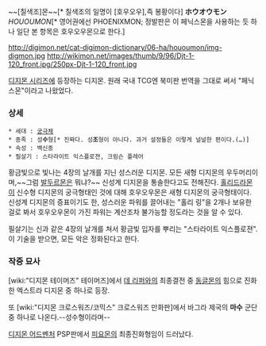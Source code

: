 ~~[칠색조]몬~~[* 칠색조의 일명이 [호우오우],즉 봉황이다]
'''ホウオウモン''' ''HOUOUMON''[* 영어권에선 PHOENIXMON; 정발판은 이 페닉스몬을 사용하는 듯 하나 일단 본 항목은 호우오우몬으로 한다.]

http://digimon.net/cat-digimon-dictionary/06-ha/hououmon/img-digmon.jpg http://wikimon.net/images/thumb/9/96/Djt-1-120_front.jpg/250px-Djt-1-120_front.jpg

[[디지몬 시리즈]]에 등장하는 디지몬.
원래 국내 TCG엔 북미판 번역을 그대로 써서 "페닉스몬"이라고 나왔었다.

=== 상세 ===

 * 세대 : [[궁극체]]
 * 종족 : 성'''수'''형[* 진짜다. 성'''조'''형이 아니다. 과거 설정들은 이렇게 널널한 편이다.(…)]
 * 속성 : 백신종
 * 필살기 : 스타라이트 익스플로젼, 크림슨 플레어

황금빛으로 빛나는 4장의 날개를 지닌 성스러운 디지몬. 모든 새형 디지몬의 우두머리이며,~~그럼 [[발두르몬]]은 뭐냐?~~ 신성계 디지몬을 통솔한다고도 전해진다. [[홀리드라몬]]이 신수형 디지몬의 궁극형태인 것에 대해 호우오우몬은 새형 디지몬의 궁극형태이다. 신성계 디지몬의 증표이기도 한, 성스러운 파워를 끌어내는 "홀리 링"을 2개나 보유한 걸로 봐서 호우오우몬이 가진 파워는 계산조차 불가능할 정도라는 것을 알 수 있다.

필살기는 신과 같은 4장의 날개를 쳐서 황금빛 입자를 뿌리는 "스타라이트 익스플로젼". 이 기술을 받으면, 모든 악은 정화된다고 한다.

=== 작중 묘사 ===
[wiki:"디지몬 테이머즈" 테이머즈]에서 [[데 리퍼]]와의 최종결전 중 [[동글몬]]의 힘으로 진화한 엑스트라 디지몬 중 하나로 등장.

또 [wiki:"디지몬 크로스워즈/코믹스" 크로스워즈 만화판]에서 바그라 제국의 '''마수''' 군단 중 하나로 나온다.--성수형이라며--

[[디지몬 어드벤처]] PSP판에서 [[피요몬]]의 최종진화형임이 드러났다.
